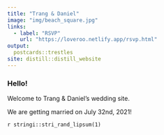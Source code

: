 ```yaml
---
title: "Trang & Daniel"
image: "img/beach_square.jpg"
links:
  - label: "RSVP"
    url: "https://loveroo.netlify.app/rsvp.html"
output: 
  postcards::trestles
site: distill::distill_website
---
```


### Hello!

Welcome to Trang & Daniel’s wedding site.

We are getting married on July 32nd, 2021!

`r stringi::stri_rand_lipsum(1)`
